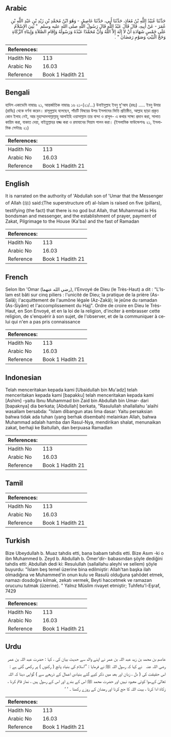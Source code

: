 ## Arabic

<div dir="rtl" lang="ar" style={{fontSize:'larger',backgroundColor:'#f8f9fa',padding:20}}>حَدَّثَنَا عُبَيْدُ اللَّهِ بْنُ مُعَاذٍ، حَدَّثَنَا أَبِي، حَدَّثَنَا عَاصِمٌ، - وَهُوَ ابْنُ مُحَمَّدِ بْنِ زَيْدِ بْنِ عَبْدِ اللَّهِ بْنِ عُمَرَ - عَنْ أَبِيهِ، قَالَ قَالَ عَبْدُ اللَّهِ قَالَ رَسُولُ اللَّهِ صلى الله عليه وسلم ‏ "‏ بُنِيَ الإِسْلاَمُ عَلَى خَمْسٍ شَهَادَةِ أَنْ لاَ إِلَهَ إِلاَّ اللَّهُ وَأَنَّ مُحَمَّدًا عَبْدُهُ وَرَسُولُهُ وَإِقَامِ الصَّلاَةِ وَإِيتَاءِ الزَّكَاةِ وَحَجِّ الْبَيْتِ وَصَوْمِ رَمَضَانَ ‏"‏ ‏.‏</div><div style={{backgroundColor:'#f8f9fa',padding:20, marginBottom: 10}}><table>
        <thead>
          <tr>
            <th>References:</th>
            <th></th>
          </tr>
        </thead>
        <tbody><tr><td>Hadith No</td><td>113</td></tr><tr><td>Arabic No</td><td>16.03</td></tr><tr><td>Reference</td><td>Book 1 Hadith 21</td></tr></tbody></table></div>

## Bengali

<div dir="ltr" lang="bn" style={{fontSize:'larger',backgroundColor:'#f8f9fa',padding:20}}>হাদিস একাডেমি নাম্বারঃ ২১, আন্তর্জাতিক নাম্বারঃ ১৬ ২১-(২১/...) উবাইদুল্লাহ ইবনু মু'আয (রহঃ) ..... ইবনু উমার (রাযিঃ) থেকে বর্ণনা করেন। রাসূলুল্লাহ বলেছেন, পাঁচটি বিষয়ের উপর ইসলামের ভিত্তি প্রতিষ্ঠিত, আল্লাহ ছাড়া প্রকৃত কোন ইলাহ নেই, আর মুহাম্মাদসাল্লাল্লাহু আলাইহি ওয়াসাল্লাম তার বান্দা ও রাসূল- এ কথার সাক্ষ্য প্রদান করা, সালাত কায়িম করা, যাকাত দেয়া, বাইতুল্লাহর হজ্জ করা ও রমাযানের সিয়াম পালন করা। (ইসলামিক ফাউন্ডেশনঃ ২১, ইসলামিক সেন্টারঃ ২১)</div><div style={{backgroundColor:'#f8f9fa',padding:20, marginBottom: 10}}><table>
        <thead>
          <tr>
            <th>References:</th>
            <th></th>
          </tr>
        </thead>
        <tbody><tr><td>Hadith No</td><td>113</td></tr><tr><td>Arabic No</td><td>16.03</td></tr><tr><td>Reference</td><td>Book 1 Hadith 21</td></tr></tbody></table></div>

## English

<div dir="ltr" lang="en" style={{fontSize:'larger',backgroundColor:'#f8f9fa',padding:20}}>It is narrated on the authority of 'Abdullah son of 'Umar that the Messenger of Allah (ﷺ) said:(The superstructure of) al-Islam is raised on five (pillars), testifying (the fact) that there is no god but Allah, that Muhammad is His bondsman and messenger, and the establishment of prayer, payment of Zakat, Pilgrimage to the House (Ka'ba) and the fast of Ramadan</div><div style={{backgroundColor:'#f8f9fa',padding:20, marginBottom: 10}}><table>
        <thead>
          <tr>
            <th>References:</th>
            <th></th>
          </tr>
        </thead>
        <tbody><tr><td>Hadith No</td><td>113</td></tr><tr><td>Arabic No</td><td>16.03</td></tr><tr><td>Reference</td><td>Book 1 Hadith 21</td></tr></tbody></table></div>

## French

<div dir="ltr" lang="fr" style={{fontSize:'larger',backgroundColor:'#f8f9fa',padding:20}}>Selon Ibn 'Omar (رضي الله عنهما), l'Envoyé de Dieu (le Très-Haut) a dit : "L'Islam est bâti sur cinq piliers : l'unicité de Dieu; la pratique de la prière (As-Salâ); l'acquittement de l'aumône légale (Az-Zakâ); le jeûne du ramadan (As-Siyâm) et l'accomplissement du Hajj". Ordre de croire en Dieu le Très-Haut, en Son Envoyé, et en la loi de la religion, d'inciter à embrasser cette religion, de s'enquérir à son sujet, de l'observer, et de la communiquer à celui qui n'en a pas pris connaissance</div><div style={{backgroundColor:'#f8f9fa',padding:20, marginBottom: 10}}><table>
        <thead>
          <tr>
            <th>References:</th>
            <th></th>
          </tr>
        </thead>
        <tbody><tr><td>Hadith No</td><td>113</td></tr><tr><td>Arabic No</td><td>16.03</td></tr><tr><td>Reference</td><td>Book 1 Hadith 21</td></tr></tbody></table></div>

## Indonesian

<div dir="ltr" lang="id" style={{fontSize:'larger',backgroundColor:'#f8f9fa',padding:20}}>Telah menceritakan kepada kami [Ubaidullah bin Mu'adz] telah menceritakan kepada kami [bapakku] telah menceritakan kepada kami [Ashim] -yaitu Ibnu Muhammad bin Zaid bin Abdullah bin Umar- dari [bapaknya] dia berkata; [Abdullah] berkata, "Rasulullah shallallahu 'alaihi wasallam bersabda: "Islam dibangun atas lima dasar: Yaitu persaksian bahwa tidak ada tuhan (yang berhak disembah) melainkan Allah, bahwa Muhammad adalah hamba dan Rasul-Nya, mendirikan shalat, menunaikan zakat, berhaji ke Baitullah, dan berpuasa Ramadlan</div><div style={{backgroundColor:'#f8f9fa',padding:20, marginBottom: 10}}><table>
        <thead>
          <tr>
            <th>References:</th>
            <th></th>
          </tr>
        </thead>
        <tbody><tr><td>Hadith No</td><td>113</td></tr><tr><td>Arabic No</td><td>16.03</td></tr><tr><td>Reference</td><td>Book 1 Hadith 21</td></tr></tbody></table></div>

## Tamil

<div dir="ltr" lang="ta" style={{fontSize:'larger',backgroundColor:'#f8f9fa',padding:20}}></div><div style={{backgroundColor:'#f8f9fa',padding:20, marginBottom: 10}}><table>
        <thead>
          <tr>
            <th>References:</th>
            <th></th>
          </tr>
        </thead>
        <tbody><tr><td>Hadith No</td><td>113</td></tr><tr><td>Arabic No</td><td>16.03</td></tr><tr><td>Reference</td><td>Book 1 Hadith 21</td></tr></tbody></table></div>

## Turkish

<div dir="ltr" lang="tr" style={{fontSize:'larger',backgroundColor:'#f8f9fa',padding:20}}>Bize Ubeydullah b. Muaz tahdis etti, bana babam tahdis etti. Bize Asım -ki o ibn Muhammed b. Zeyd b. Abdullah b. Ömer'dir- babasından şöyle dediğini tahdis etti: Abdullah dedi ki: Resulullah (sallallahu aleyhi ve sellem) şöyle buyurdu: "İslam beş temel üzerine bina edilmiştir: Allah'tan başka ilah olmadığına ve Muhammed'in onun kulu ve Rasulü olduğuna şahôdet etmek, namazı dosdoğru kılmak, zekatı vermek, Beyti haccetmek ve ramazan orucunu tutmak (üzerine). " Yalnız Müslim rivayet etmiştir; Tuhfetu'l-Eşraf, 7429</div><div style={{backgroundColor:'#f8f9fa',padding:20, marginBottom: 10}}><table>
        <thead>
          <tr>
            <th>References:</th>
            <th></th>
          </tr>
        </thead>
        <tbody><tr><td>Hadith No</td><td>113</td></tr><tr><td>Arabic No</td><td>16.03</td></tr><tr><td>Reference</td><td>Book 1 Hadith 21</td></tr></tbody></table></div>

## Urdu

<div dir="rtl" lang="ur" style={{fontSize:'larger',backgroundColor:'#f8f9fa',padding:20}}>عاصم بن محمد بن زید عبد اللہ بن عمر نے اپنے والد سے حدیث بیان کی ، کہا : حضرت عبد اللہ بن عمر ‌رضی ‌اللہ ‌عنہ ‌ ‌ نے کہا کہ رسول اللہ ﷺ نے فرمایا : ’’اسلام کی بنیاد پانچ ( رکنوں ) پر رکھی گئی ہے : اس حقیقت کی ( دل ، زبان اور بعد میں ذکر کیے گئے بنیادی اعمال کے ذریعے سے ) گواہی دینا کہ اللہ تعالیٰ کےسوا کوئی معبود نہیں اور حضرت محمد ﷺ اس کے بندے اور اس کے رسول ہیں ، نماز قائم کرنا ، زکاۃ ادا کرنا ، بیت اللہ کا حج کرنا اور رمضان کے روزے رکھنا ۔ ‘ ‘</div><div style={{backgroundColor:'#f8f9fa',padding:20, marginBottom: 10}}><table>
        <thead>
          <tr>
            <th>References:</th>
            <th></th>
          </tr>
        </thead>
        <tbody><tr><td>Hadith No</td><td>113</td></tr><tr><td>Arabic No</td><td>16.03</td></tr><tr><td>Reference</td><td>Book 1 Hadith 21</td></tr></tbody></table></div>